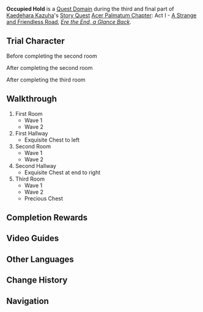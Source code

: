 {{Domain Infobox
|image        = Domain Occupied Hold.png
|type         = Quest
|description  = This was once a secret holding of the Takatsukasa Clan which was taken over by ronin after being abandoned.<br />If you should meet any resistance on the way in... Well, might as well check how much strength remains in this mystical sword.
|quest        = Ere the End, a Glance Back
|quest_type   = Story
|region       = Inazuma
|area         = Narukami Island
|subarea      = Mt. Yougou
|requiredAR   = 
|recLevel     = WL-dependent
|recElements  = Anemo
|trial        = Kaedehara Kazuha
}}
'''Occupied Hold''' is a [[Quest Domain]] during the third and final part of [[Kaedehara Kazuha]]'s [[Story Quest]] [[Acer Palmatum Chapter]]: Act I - [[A Strange and Friendless Road]], ''[[Ere the End, a Glance Back]]''.

==Trial Character==
;Before completing the second room
{{Trial Character
|wl                      = 4,5,6,7,8
|character_name          = Kaedehara Kazuha

<!--WL 4 stats-->
|character_level4        = 61
|constellation4          = 3

|weapon_name4            = Prized Isshin Blade (Awakened)
|weapon_level4           = 61
|refinement4             = 1

|artifact_flower4        = Medal of the Brave
|artifact_feather4       = Prospect of the Brave
|artifact_sands4         = Fortitude of the Brave
|artifact_goblet4        = Outset of the Brave
|artifact_circlet4       = Crown of the Brave
|artifact_level4         = 16
|set1_4                  = Brave Heart
|set1_piece_bonus_4      = 4

|normal_attack_talent4   = 4
|elemental_skill_talent4 = 7
|elemental_burst_talent4 = 4

|hp4                     = 18,729
|atk4                    = 1,426
|def4                    = 567
|em4                     = 91
|crit_rate4              = 50.6%
|crit_dmg4               = 72.4%
|er4                     = 104.7%

<!--WL 5 stats-->
|character_level5        = 71
|constellation5          = 3

|weapon_name5            = Prized Isshin Blade (Awakened)
|weapon_level5           = 71
|refinement5             = 1

|artifact_flower5        = Royal Flora
|artifact_feather5       = Royal Plume
|artifact_sands5         = Royal Pocket Watch
|artifact_goblet5        = Royal Silver Urn
|artifact_circlet5       = Royal Masque
|artifact_level5         = 16
|set1_5                  = Noblesse Oblige
|set1_piece_bonus_5      = 4

|normal_attack_talent5   = 5
|elemental_skill_talent5 = 8
|elemental_burst_talent5 = 5

|hp5                     = 21,289
|atk5                    = 1,608
|def5                    = 748
|em5                     = 128
|crit_rate5              = 51.8%
|crit_dmg5               = 91.9%
|er5                     = 135.0%

|character_level6        = 82
|constellation6          = 3

|weapon_name6            = Prized Isshin Blade (Awakened)
|weapon_level6           = 82
|refinement6             = 1

|artifact_flower6        = Royal Flora
|artifact_feather6       = Royal Plume
|artifact_sands6         = Royal Pocket Watch
|artifact_goblet6        = Royal Silver Urn
|artifact_circlet6       = Royal Masque
|artifact_level6         = 20
|set1_6                  = Noblesse Oblige
|set1_piece_bonus_6      = 4

|normal_attack_talent6   = 6
|elemental_skill_talent6 = 9
|elemental_burst_talent6 = 6

|hp6                     = 26,452
|atk6                    = 1,939
|def6                    = 903
|em6                     = 220
|crit_rate6              = 57.1%
|crit_dmg6               = 91.9%
|er6                     = 135.0%

<!--WL 7 stats-->
|character_level7        = 90
|constellation7          = 3

|weapon_name7            = Prized Isshin Blade (Awakened)
|weapon_level7           = 90
|refinement7             = 1

|artifact_flower7        = Royal Flora
|artifact_feather7       = Royal Plume
|artifact_sands7         = Royal Pocket Watch
|artifact_goblet7        = Royal Silver Urn
|artifact_circlet7       = Royal Masque
|artifact_level7         = 20
|set1_7                  = Noblesse Oblige
|set1_piece_bonus_7      = 4

|normal_attack_talent7   = 8
|elemental_skill_talent7 = 11
|elemental_burst_talent7 = 8

|hp7                     = 27,632
|atk7                    = 2,058
|def7                    = 955
|em7                     = 220
|crit_rate7              = 57.1%
|crit_dmg7               = 91.9%
|er7                     = 135.0%

<!-- WL 8 Stats-->
|character_level8        = 90
|constellation8          = 3

|weapon_name8            = Prized Isshin Blade (Awakened)
|weapon_level8           = 90
|refinement8             = 1

|artifact_flower8        = Royal Flora
|artifact_feather8       = Royal Plume
|artifact_sands8         = Royal Pocket Watch
|artifact_goblet8        = Royal Silver Urn
|artifact_circlet8       = Royal Masque
|artifact_level8         = 20
|set1_8                  = Noblesse Oblige
|set1_piece_bonus_8      = 4

|normal_attack_talent8   = 8
|elemental_skill_talent8 = 11
|elemental_burst_talent8 = 8

|hp8                     = 27,632
|atk8                    = 2,058
|def8                    = 955
|em8                     = 220
|crit_rate8              = 57.1%
|crit_dmg8               = 91.9%
|er8                     = 135.0%
}}

;After completing the second room
{{Trial Character
|wl                      = 4,5,6,7,8
|character_name          = Kaedehara Kazuha

<!--WL 4 stats-->
|character_level4        = 61
|constellation4          = 3

|weapon_name4            = Prized Isshin Blade (Awakened)
|weapon_level4           = 61
|refinement4             = 1

|artifact_flower4        = Medal of the Brave
|artifact_feather4       = Prospect of the Brave
|artifact_sands4         = Fortitude of the Brave
|artifact_goblet4        = Outset of the Brave
|artifact_circlet4       = Crown of the Brave
|artifact_level4         = 16
|set1_4                  = Brave Heart
|set1_piece_bonus_4      = 4

|normal_attack_talent4   = 4
|elemental_skill_talent4 = 7
|elemental_burst_talent4 = 4

|hp4                     = 18,729
|atk4                    = 1,340
|def4                    = 567
|em4                     = 91
|crit_rate4              = 50.6%
|crit_dmg4               = 72.4%
|er4                     = 104.7%

<!--WL 5 stats-->
|character_level5        = 71
|constellation5          = 3

|weapon_name5            = Prized Isshin Blade (Awakened)
|weapon_level5           = 71
|refinement5             = 1

|artifact_flower5        = Royal Flora
|artifact_feather5       = Royal Plume
|artifact_sands5         = Royal Pocket Watch
|artifact_goblet5        = Royal Silver Urn
|artifact_circlet5       = Royal Masque
|artifact_level5         = 16
|set1_5                  = Noblesse Oblige
|set1_piece_bonus_5      = 4

|normal_attack_talent5   = 5
|elemental_skill_talent5 = 8
|elemental_burst_talent5 = 5

|hp5                     = 21,289
|atk5                    = 1,496
|def5                    = 748
|em5                     = 128
|crit_rate5              = 51.8%
|crit_dmg5               = 91.9%
|er5                     = 135.0%

|character_level6        = 82
|constellation6          = 3

|weapon_name6            = Prized Isshin Blade (Awakened)
|weapon_level6           = 82
|refinement6             = 1

|artifact_flower6        = Royal Flora
|artifact_feather6       = Royal Plume
|artifact_sands6         = Royal Pocket Watch
|artifact_goblet6        = Royal Silver Urn
|artifact_circlet6       = Royal Masque
|artifact_level6         = 20
|set1_6                  = Noblesse Oblige
|set1_piece_bonus_6      = 4

|normal_attack_talent6   = 6
|elemental_skill_talent6 = 9
|elemental_burst_talent6 = 6

|hp6                     = 26,452
|atk6                    = 1,796
|def6                    = 903
|em6                     = 220
|crit_rate6              = 57.1%
|crit_dmg6               = 91.9%
|er6                     = 135.0%

<!-- WL 7 Stats-->
|character_level7        = 90
|constellation7          = 3

|weapon_name7            = Prized Isshin Blade (Awakened)
|weapon_level7           = 90
|refinement7             = 1

|artifact_flower7        = Royal Flora
|artifact_feather7       = Royal Plume
|artifact_sands7         = Royal Pocket Watch
|artifact_goblet7        = Royal Silver Urn
|artifact_circlet7       = Royal Masque
|artifact_level7         = 20
|set1_7                  = Noblesse Oblige
|set1_piece_bonus_7      = 4

|normal_attack_talent7   = 8
|elemental_skill_talent7 = 11
|elemental_burst_talent7 = 8

|hp7                     = 27,632
|atk7                    = 1,892
|def7                    = 955
|em7                     = 220
|crit_rate7              = 57.1%
|crit_dmg7               = 91.9%
|er7                     = 135.0%

<!-- WL 8 Stats-->
|character_level8        = 90
|constellation8          = 3

|weapon_name8            = Prized Isshin Blade (Awakened)
|weapon_level8           = 90
|refinement8             = 1

|artifact_flower8        = Royal Flora
|artifact_feather8       = Royal Plume
|artifact_sands8         = Royal Pocket Watch
|artifact_goblet8        = Royal Silver Urn
|artifact_circlet8       = Royal Masque
|artifact_level8         = 20
|set1_8                  = Noblesse Oblige
|set1_piece_bonus_8      = 4

|normal_attack_talent8   = 8
|elemental_skill_talent8 = 11
|elemental_burst_talent8 = 8

|hp8                     = 27,632
|atk8                    = 1,892
|def8                    = 955
|em8                     = 220
|crit_rate8              = 57.1%
|crit_dmg8               = 91.9%
|er8                     = 135.0%
}}

;After completing the third room
{{Trial Character
|wl                      = 4,5,6,7,8
|character_name          = Kaedehara Kazuha

<!--WL 4 stats-->
|character_level4        = 61
|constellation4          = 3

|weapon_name4            = Fillet Blade
|weapon_level4           = 61
|refinement4             = 1

|artifact_flower4        = Medal of the Brave
|artifact_feather4       = Prospect of the Brave
|artifact_sands4         = Fortitude of the Brave
|artifact_goblet4        = Outset of the Brave
|artifact_circlet4       = Crown of the Brave
|artifact_level4         = 16
|set1_4                  = Brave Heart
|set1_piece_bonus_4      = 4

|normal_attack_talent4   = 4
|elemental_skill_talent4 = 7
|elemental_burst_talent4 = 4

|hp4                     = 18,729
|atk4                    = 1,267
|def4                    = 567
|em4                     = 91
|crit_rate4              = 50.6%
|crit_dmg4               = 72.4%
|er4                     = 104.7%

<!--WL 5 stats-->
|character_level5        = 71
|constellation5          = 3

|weapon_name5            = Fillet Blade
|weapon_level5           = 71
|refinement5             = 1

|artifact_flower5        = Royal Flora
|artifact_feather5       = Royal Plume
|artifact_sands5         = Royal Pocket Watch
|artifact_goblet5        = Royal Silver Urn
|artifact_circlet5       = Royal Masque
|artifact_level5         = 16
|set1_5                  = Noblesse Oblige
|set1_piece_bonus_5      = 4

|normal_attack_talent5   = 5
|elemental_skill_talent5 = 8
|elemental_burst_talent5 = 5

|hp5                     = 21,289
|atk5                    = 1,421
|def5                    = 748
|em5                     = 128
|crit_rate5              = 51.8%
|crit_dmg5               = 91.9%
|er5                     = 135.0%

|character_level6        = 82
|constellation6          = 3
|weapon_name6            = Fillet Blade
|weapon_level6           = 82
|refinement6             = 1
|artifact_flower6        = Royal Flora
|artifact_feather6       = Royal Plume
|artifact_sands6         = Royal Pocket Watch
|artifact_goblet6        = Royal Silver Urn
|artifact_circlet6       = Royal Masque
|artifact_level6         = 20
|set1_6                  = Noblesse Oblige
|set1_piece_bonus_6      = 4
|normal_attack_talent6   = 6
|elemental_skill_talent6 = 9
|elemental_burst_talent6 = 6
|hp6                     = 26,452
|atk6                    = 1,699
|def6                    = 903
|em6                     = 220
|er6                     = 135.0%
|crit_rate6              = 57.1%
|crit_dmg6               = 91.9%

<!-- WL 7 Stats-->
|character_level7        = 90
|constellation7          = 3

|weapon_name7            = Fillet Blade
|weapon_level7           = 90
|refinement7             = 1

|artifact_flower7        = Royal Flora
|artifact_feather7       = Royal Plume
|artifact_sands7         = Royal Pocket Watch
|artifact_goblet7        = Royal Silver Urn
|artifact_circlet7       = Royal Masque
|artifact_level7         = 20
|set1_7                  = Noblesse Oblige
|set1_piece_bonus_7      = 4

|normal_attack_talent7   = 8
|elemental_skill_talent7 = 11
|elemental_burst_talent7 = 8

|hp7                     = 27,632
|atk7                    = 1,795
|def7                    = 955
|em7                     = 220
|crit_rate7              = 57.1%
|crit_dmg7               = 91.9%
|er7                     = 135.0%

<!-- WL 8 Stats-->
|character_level8        = 90
|constellation8          = 3

|weapon_name8            = Fillet Blade
|weapon_level8           = 90
|refinement8             = 1

|artifact_flower8        = Royal Flora
|artifact_feather8       = Royal Plume
|artifact_sands8         = Royal Pocket Watch
|artifact_goblet8        = Royal Silver Urn
|artifact_circlet8       = Royal Masque
|artifact_level8         = 20
|set1_8                  = Noblesse Oblige
|set1_piece_bonus_8      = 4

|normal_attack_talent8   = 8
|elemental_skill_talent8 = 11
|elemental_burst_talent8 = 8

|hp8                     = 27,632
|atk8                    = 1,795
|def8                    = 955
|em8                     = 220
|crit_rate8              = 57.1%
|crit_dmg8               = 91.9%
|er8                     = 135.0%
}}

==Walkthrough==
# First Room
#* Wave 1 {{Enemy List|Nobushi: Jintouban*2;Nobushi: Kikouban}}
#* Wave 2 {{Enemy List|Nobushi: Jintouban*6}}
# First Hallway
#* Exquisite Chest to left
# Second Room
#* Wave 1 {{Enemy List|Nobushi: Hitsukeban*3}}
#* Wave 2 {{Enemy List|Nobushi: Jintouban*4;Nobushi: Kikouban*2}}
# Second Hallway
#* Exquisite Chest at end to right
# Third Room
#* Wave 1 {{Enemy List|Kairagi: Fiery Might*1}}
#* Wave 2 {{Enemy List|Kairagi: Dancing Thunder;Nobushi: Kikouban*2}}
#* Precious Chest

==Completion Rewards==
{{Card|Vayuda Turquoise Fragment|1}}
{{Card|Adventurer's Experience|2}}
{{Card|Mystic Enhancement Ore|2}}
{{Card|Mora|10,000}}

==Video Guides==
{{EVT
|video1   = https://youtu.be/QXe1mutvJAs
|caption1 = Occupied Hold Guide (3 Chests)
}}

==Other Languages==
{{Other Languages
|en      = Occupied Hold
|zhs     = 被占领的旧地
|zhs_rm  = Bèi Zhànlǐng de Jiùdì
|zht     = 被佔領的舊地
|zht_rm  = Bèi Zhànlǐng de Jiùdì
|zh_tl   = Occupied Old Land
|ja      = 占拠された旧地
|ja_rm   = Senkyosareta Kyuuchi{{assumed}}
|ja_tl   = Occupied Old Land
|ko      = 빼앗긴 옛 땅
|ko_rm   = Ppaeatkkin Yet Ttang
|ko_tl   = Occupied Old Land
|es      = Antigua base ocupada
|es_tl   = Occupied Ancient Base
|fr      = Ancienne base occupée
|fr_tl   = Occupied Old Base
|ru      = Захваченный оплот
|ru_tl   = Occupied Stronghold
|th      = ดินแดนเก่าที่ถูกยึดครอง
|th_rm   = 
|th_tl   = 
|vi      = Vùng Đất Xưa Bị Chiếm
|vi_tl   = 
|de      = Besetzte alte Basis
|de_tl   = Occupied Old Base
|id      = Tanah Lama yang Diduduki
|id_tl   = Occupied Old Land
|pt      = Antigas Terras Ocupadas
|pt_tl   = 
|tr      = İşgal Altındaki Üs
|tr_tl   = 
|it      = Tenuta occupata
|it_tl   = 
}}

==Change History==
{{Change History|2.8}}

==Navigation==
{{Domain Navbox|Temporary}}